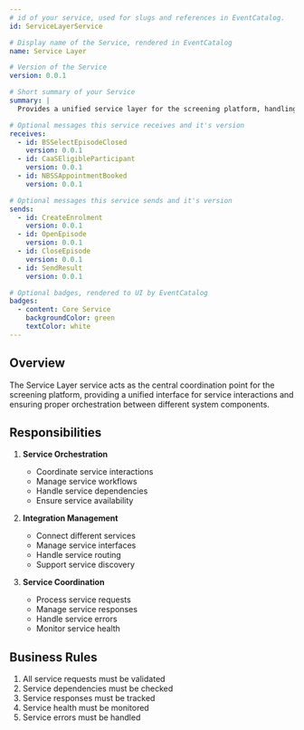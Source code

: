 ```yaml
---
# id of your service, used for slugs and references in EventCatalog.
id: ServiceLayerService

# Display name of the Service, rendered in EventCatalog
name: Service Layer

# Version of the Service
version: 0.0.1

# Short summary of your Service
summary: |
  Provides a unified service layer for the screening platform, handling service orchestration, integration, and coordination between different system components.

# Optional messages this service receives and it's version
receives:
  - id: BSSelectEpisodeClosed
    version: 0.0.1
  - id: CaaSEligibleParticipant
    version: 0.0.1
  - id: NBSSAppointmentBooked
    version: 0.0.1

# Optional messages this service sends and it's version
sends:
  - id: CreateEnrolment
    version: 0.0.1
  - id: OpenEpisode
    version: 0.0.1
  - id: CloseEpisode
    version: 0.0.1
  - id: SendResult
    version: 0.0.1

# Optional badges, rendered to UI by EventCatalog
badges:
  - content: Core Service
    backgroundColor: green
    textColor: white
---
```


## Overview

The Service Layer service acts as the central coordination point for the screening platform, providing a unified interface for service interactions and ensuring proper orchestration between different system components.

## Responsibilities

1. **Service Orchestration**

   - Coordinate service interactions
   - Manage service workflows
   - Handle service dependencies
   - Ensure service availability

2. **Integration Management**

   - Connect different services
   - Manage service interfaces
   - Handle service routing
   - Support service discovery

3. **Service Coordination**
   - Process service requests
   - Manage service responses
   - Handle service errors
   - Monitor service health

## Business Rules

1. All service requests must be validated
2. Service dependencies must be checked
3. Service responses must be tracked
4. Service health must be monitored
5. Service errors must be handled

<NodeGraph />
